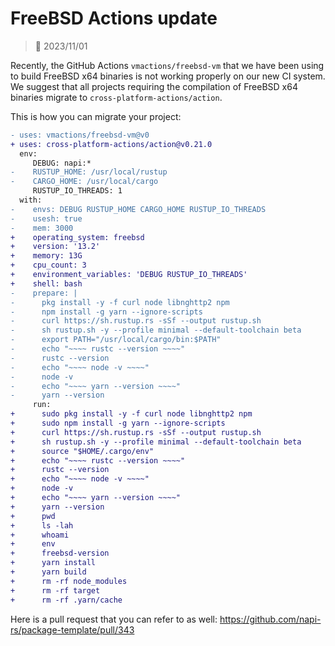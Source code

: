 # FreeBSD Actions update

> 📅 2023/11/01

Recently, the GitHub Actions `vmactions/freebsd-vm` that we have been using to build FreeBSD x64 binaries is not working properly on our new CI system. We suggest that all projects requiring the compilation of FreeBSD x64 binaries migrate to `cross-platform-actions/action`.

This is how you can migrate your project:

```diff
- uses: vmactions/freebsd-vm@v0
+ uses: cross-platform-actions/action@v0.21.0
  env:
     DEBUG: napi:*
-    RUSTUP_HOME: /usr/local/rustup
-    CARGO_HOME: /usr/local/cargo
     RUSTUP_IO_THREADS: 1
  with:
-    envs: DEBUG RUSTUP_HOME CARGO_HOME RUSTUP_IO_THREADS
-    usesh: true
-    mem: 3000
+    operating_system: freebsd
+    version: '13.2'
+    memory: 13G
+    cpu_count: 3
+    environment_variables: 'DEBUG RUSTUP_IO_THREADS'
+    shell: bash
-    prepare: |
-      pkg install -y -f curl node libnghttp2 npm
-      npm install -g yarn --ignore-scripts
-      curl https://sh.rustup.rs -sSf --output rustup.sh
-      sh rustup.sh -y --profile minimal --default-toolchain beta
-      export PATH="/usr/local/cargo/bin:$PATH"
-      echo "~~~~ rustc --version ~~~~"
-      rustc --version
-      echo "~~~~ node -v ~~~~"
-      node -v
-      echo "~~~~ yarn --version ~~~~"
-      yarn --version
     run:
+      sudo pkg install -y -f curl node libnghttp2 npm
+      sudo npm install -g yarn --ignore-scripts
+      curl https://sh.rustup.rs -sSf --output rustup.sh
+      sh rustup.sh -y --profile minimal --default-toolchain beta
+      source "$HOME/.cargo/env"
+      echo "~~~~ rustc --version ~~~~"
+      rustc --version
+      echo "~~~~ node -v ~~~~"
+      node -v
+      echo "~~~~ yarn --version ~~~~"
+      yarn --version
+      pwd
+      ls -lah
+      whoami
+      env
+      freebsd-version
+      yarn install
+      yarn build
+      rm -rf node_modules
+      rm -rf target
+      rm -rf .yarn/cache
```

Here is a pull request that you can refer to as well: https://github.com/napi-rs/package-template/pull/343
